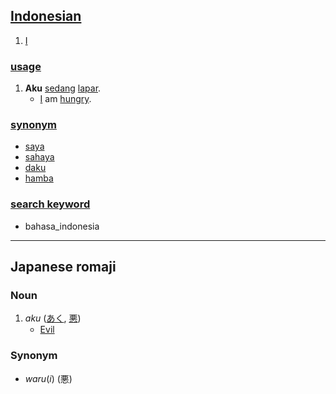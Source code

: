== [[Indonesian]] ==

# [[I]]

=== [[usage]] ===
# '''Aku''' [[sedang]] [[lapar]].
#* [[I]] am [[hungry]].

=== [[synonym]] ===
* [[saya]]
* [[sahaya]]
* [[daku]]
* [[hamba]]

=== [[search keyword]] ===
* bahasa_indonesia

----

==Japanese romaji==

===Noun===
# ''aku'' ([[あく]], [[悪]])
#* [[Evil]]

===Synonym===
* ''waru''(''i'') (悪)